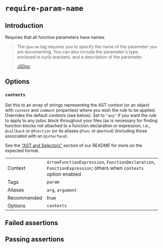 # `require-param-name`

## Introduction

Requires that all function parameters have names.

> The `@param` tag requires you to specify the name of the parameter you are documenting. You can also include the parameter's type, enclosed in curly brackets, and a description of the parameter.
>
> [JSDoc](https://jsdoc.app/tags-param.html#overview)

## Options

### `contexts`

Set this to an array of strings representing the AST context (or an object with
`context` and `comment` properties) where you wish the rule to be applied.
Overrides the default contexts (see below). Set to `"any"` if you want
the rule to apply to any jsdoc block throughout your files (as is necessary
for finding function blocks not attached to a function declaration or
expression, i.e., `@callback` or `@function` (or its aliases `@func` or
`@method`) (including those associated with an `@interface`).

See the ["AST and Selectors"](../#advanced-ast-and-selectors)
section of our README for more on the expected format.

|||
|---|---|
|Context|`ArrowFunctionExpression`, `FunctionDeclaration`, `FunctionExpression`; others when `contexts` option enabled|
|Tags|`param`|
|Aliases|`arg`, `argument`|
|Recommended|true|
|Options|`contexts`|


## Failed assertions

<Assertions rule="requireParamName" />

## Passing assertions

<Assertions rule="requireParamName" passing />
